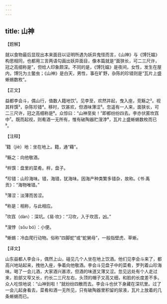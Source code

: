 ```yaml
---
---
---
```

title: 山神
---




【题解】


就以食物最后显现出本来面目以证明所遇为妖异鬼怪而言，《山神》与《馎饦媪》构思相同，也都用三言两语勾画出妖异面目，像本篇就是“面狭长，可二三尺许，冠之高细称是”，但给人印象颇深。不同的是，《馎饦媪》是夜间，女性，发生在屋内，馎饦为土鳖虫；《山神》是白天，男性，事在旷野，杂陈的珍错则是“瓦片上盛蜥蜴数枚”。

【正文】

益都李会斗，偶山行，值数人籍地饮¹。见李至，欢然并起，曳入座，竞觞之²。视其柈馔³，杂陈珍错⁴。移时，饮甚欢，但酒味薄涩⁵。忽遥有一人来，面狭长，可二三尺许，冠之高细称是⁶。众惊曰：“山神至矣！”即都纷纷四去。李亦伏匿坎窞中⁷。既而起视，则肴酒一无所有，惟有破陶器贮溲浡⁸，瓦片上盛蜥蜴数枚而已⁹。





【注释】


¹籍（jiè）地：坐在地上。籍，通“藉”。

²觞之：向他敬酒。

³柈馔：盘里的菜肴。柈，盘子。

⁴珍错：山珍海味。错，海错，犹海味。因海产种类繁多错杂，故称。《书·禹贡》：“海物唯错。”

⁵薄涩：淡薄而苦涩。

⁶称是：相称，与此相应。

⁷坎窞（dàn）：深坑。《易·坎》：“习坎，入于坎窞，凶。”

⁸溲悖（sōu bó）：小便。

⁹蜥蜴：冷血爬行动物。俗称“四脚蛇”或“蛇舅母”，一般指壁虎、草蜥。





【译文】


山东益都人李会斗，偶然上山，碰见几个人坐在地上饮酒。他们见李会斗来了，都高兴地站起来，拽他入座，争着向他敬酒。李会斗见盘子中的菜肴，罗列着山珍海味。喝了一会儿酒，大家酒兴甚浓，但酒的味道又薄又涩。忽见远处有个人走过来，脸部又窄又长，约长二三尺左右，头顶的帽子又高又细，和脸的长度差不多。众人吃惊地说：“山神到啦！”就纷纷四散而去。李会斗也伏下身藏在深坑里。过了一会儿起身看去，菜肴和酒一无所见，只有破陶器里积留的尿液，瓦片上放着的几条蜥蜴而已。